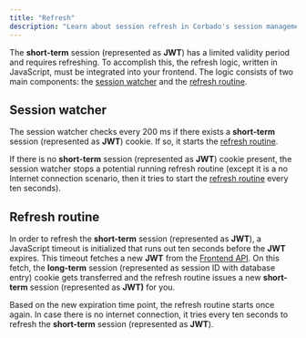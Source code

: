 ```yaml
---
title: "Refresh"
description: "Learn about session refresh in Corbado's session management."
---
```


The **short-term** session (represented as **JWT**) has a limited validity period and requires refreshing. To accomplish this, the refresh logic, written in JavaScript, must be integrated into your frontend. The logic consists of two main components: the [session watcher](#session-watcher) and the [refresh routine](#refresh-routine).

## Session watcher&#x20;

The session watcher checks every 200 ms if there exists a **short-term** session (represented as **JWT**) cookie. If so, it starts the [refresh routine](#refresh-routine).

If there is no **short-term** session (represented as **JWT**) cookie present, the session watcher stops a potential running refresh routine (except it is a no Internet connection scenario, then it tries to start the [refresh routine](#refresh-routine) every ten seconds).

## Refresh routine

In order to refresh the **short-term** session (represented as **JWT**), a JavaScript timeout is initialized  that runs out ten seconds before the **JWT** expires. This timeout fetches a new **JWT** from the [Frontend API](/backend-integration/corbado-api-structure/frontend-api). On this fetch, the **long-term** session (represented as session ID with database entry) cookie gets transferred and the refresh routine issues a new **short-term** session (represented as **JWT)** for you.&#x20;

Based on the new expiration time point, the refresh routine starts once again. In case there is no internet connection, it tries every ten seconds to refresh the **short-term** session (represented as **JWT**).